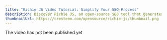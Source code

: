 ---
title: "Richie JS Video Tutorial: Simplify Your SEO Process"
description: Discover Richie JS, an open-source SEO tool that generates rich results for enhanced search engine visibility and user experience. Learn how to use Richie JS to simplify rich result generation, improve website performance, and increase audience engagement.
thumbnailUrl: https://cresteem.com/opensource/richie-js/thumbnail.png
---


<Callout type='info'>The video has not been published yet</Callout>